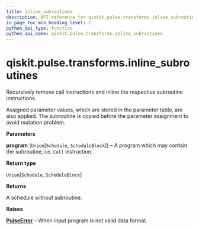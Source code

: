 ```yaml
---
title: inline_subroutines
description: API reference for qiskit.pulse.transforms.inline_subroutines
in_page_toc_min_heading_level: 1
python_api_type: function
python_api_name: qiskit.pulse.transforms.inline_subroutines
---
```


# qiskit.pulse.transforms.inline\_subroutines

<Function id="qiskit.pulse.transforms.inline_subroutines" name="inline_subroutines" isDedicatedPage={true} github="https://github.com/qiskit/qiskit/tree/stable/0.19/qiskit/pulse/transforms/canonicalization.py" signature="inline_subroutines(program)">
  Recursively remove call instructions and inline the respective subroutine instructions.

  Assigned parameter values, which are stored in the parameter table, are also applied. The subroutine is copied before the parameter assignment to avoid mutation problem.

  **Parameters**

  **program** (`Union`\[`Schedule`, `ScheduleBlock`]) – A program which may contain the subroutine, i.e. `Call` instruction.

  **Return type**

  `Union`\[`Schedule`, `ScheduleBlock`]

  **Returns**

  A schedule without subroutine.

  **Raises**

  [**PulseError**](pulse#qiskit.pulse.PulseError "qiskit.pulse.PulseError") – When input program is not valid data format.
</Function>

